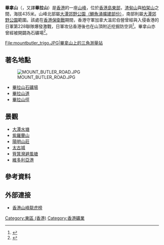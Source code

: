 {{Infobox Mountain
| 名稱 = 畢拿山
| 照片 = mountbutler_board.JPG
| 照片說明 = 畢拿山上的指示牌
| 海拔 = {{Convert|435|m|ft|0|link=on}}
| 位置 = [[香港|香港]][[香港島|香港島]][[東區_(香港)|東區]] 
| 相對高度 = 
| 座標 = {{coord|22|16|8.48|N|114|12|30.60|E}}
| 地形圖 = 
| 類別 = 
| 年齡 = 
| 最近喷发 = 
| 首次登頂 =
| 攀登路線 =
| pushpin_map = Hong Kong
| pushpin_map_caption = 畢拿山的位置
| latd=22 |latm=16 |lats=8.48 |latNS=N
| longd=114 |longm=12 |longs=30.60 |longEW=E
}}
'''畢拿山'''（{{lang-en|Mount Butler}}，又譯'''畢拉山'''）是[[香港|香港]]的一座[[山峰|山峰]]，位於[[香港島|香港島]][[東區_(香港)|東部]]，[[渣甸山|渣甸山]]與[[柏架山|柏架山]]之間，海拔435米。山峰北部屬[[大潭郊野公園（鰂魚涌擴建部份）|大潭郊野公園（鰂魚涌擴建部份）]]，南部則屬[[大潭郊野公園|大潭郊野公園]]範圍。該處在[[香港保衛戰|香港保衛戰]]期間，香港守軍加拿大溫尼伯營曾經與入侵香港的日軍第228聯隊爆發激戰，日軍攻佔香港後也在山頂附近挖掘防空洞<ref name="二戰遺跡_畢拿山_渣甸山">{{cite news |title=二戰遺跡 畢拿山 渣甸山 |url=http://archive.am730.com.hk/article-244552 |accessdate=2021-06-09 |work=AM730 |date=2015-01-09 |archiveurl=https://web.archive.org/web/20210101112659/http://archive.am730.com.hk/article-244552 |archivedate=2021-01-01 |deadurl=no }}</ref>。畢拿山亦曾經被開闢為石礦場<ref name="畢拉山石礦場之發展">{{cite web |title=畢拉山石礦場之發展 |url=https://www.epd.gov.hk/eia/tc_chi/alpha/aspd_260.html |publisher=環境保護署 |accessdate=2020-05-30 |archive-date=2018-10-28 |archive-url=https://web.archive.org/web/20181028081803/https://www.epd.gov.hk/eia/tc_chi/alpha/aspd_260.html |dead-url=no }}</ref>。
<gallery>
File:mountbutler_trigo.JPG|畢拿山上的[[三角點|三角測量站]]
</gallery>

==著名地點==
[[File:MOUNT_BUTLER_ROAD.JPG|thumb]]
* [[畢拉山石礦場|畢拉山石礦場]]
* [[畢拉山道|畢拉山道]]
* [[畢拉山徑|畢拉山徑]]

==景觀==
* [[大潭水塘|大潭水塘]]
* [[紫羅蘭山|紫羅蘭山]]
* [[陽明山莊|陽明山莊]]
* [[太古城|太古城]]
* [[筲箕灣避風塘|筲箕灣避風塘]]
* [[維多利亞港|維多利亞港]]

== 參考資料 ==
{{reflist|2}}

== 外部連接 ==
*[https://web.archive.org/web/20130926013551/http://tcoldghost.com/Route/Mountain_list.htm 香港山峰龍虎榜]

{{香港山峰}}
{{HK-geo-stub}}
[[Category:東區_(香港)|Category:東區 (香港)]]
[[Category:香港礦業|Category:香港礦業]]
